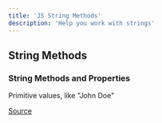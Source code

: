 ```yaml
---
title: 'JS String Methods'
description: 'Help you work with strings'
---
```


## String Methods

### String Methods and Properties

Primitive values, like "John Doe"

[Source](https://www.w3schools.com/js/js_string_methods.asp)

